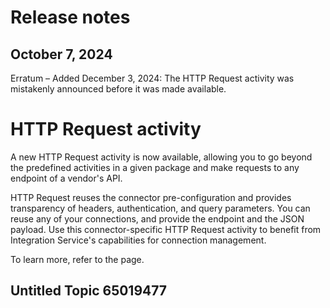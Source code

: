 ﻿# Release notes


## October 7, 2024

Erratum – Added December 3, 2024: The HTTP Request activity was
            mistakenly announced before it was made available.

# HTTP Request activity

A new HTTP Request activity is now available, allowing you to go beyond the
                predefined activities in a given package and make requests to any endpoint of a
                vendor's API.

HTTP Request reuses the connector pre-configuration and provides transparency
                of headers, authentication, and query parameters. You can reuse any of your
                connections, and provide the endpoint and the JSON payload. Use this
                connector-specific HTTP Request activity to benefit from Integration
                Service's capabilities for connection management.

To learn more, refer to the  page.


## Untitled Topic 65019477



